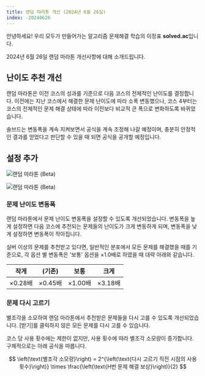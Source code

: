 ```yaml
---
title: 랜덤 마라톤 개선 (2024년 6월 26일)
index: -20240626
---
```


안녕하세요! 우리 모두가 만들어가는 알고리즘 문제해결 학습의 이정표 **solved.ac**입니다.

2024년 6월 26일 랜덤 마라톤 개선사항에 대해 소개드립니다.

## 난이도 추천 개선

랜덤 마라톤은 이전 코스의 성과를 기준으로 다음 코스의 전체적인 난이도를 결정합니다. 이전에는 지난 코스에서 해결한 문제 난이도에 따라 소폭 변동했으나,
코스 4부터는 코스의 전체적인 문제 해결 상태에 따라 이전보다 비교적 큰 폭으로 변화하도록 바뀌었습니다.

솔브드는 변동폭을 계속 지켜보면서 공식을 계속 조정해 나갈 예정이며, 충분히 안정적인 결과를 얻었다고 판단할 수 있을 때 되면 공식을 공개할 예정입니다.

## 설정 추가

![랜덤 마라톤 (Beta)](./240609/settings.png)

![랜덤 마라톤 (Beta)](./240626/settings.png)

### 문제 난이도 변동폭

랜덤 마라톤에서 문제 난이도 변동폭을 설정할 수 있도록 개선되었습니다. 변동폭을 높게 설정하면 다음 코스에 추천되는 문제들의 난이도가 크게 변동하게 되며, 변동폭을 낮게 설정하면 변동폭이 작아집니다.

실버 이상의 문제를 추천받고 있다면, 일반적인 분포에서 모든 문제를 해결했을 때를 기준으로, 각 옵션 별 변동폭은 '보통' 옵션을 $\times 1.0$배로 하였을 때 대략 아래와 같습니다.

| 작게 | (기존) | 보통 | 크게 |
|---|---|---|---|
| $\times 0.28$배 | $\times 0.45$배 | $\times 1.00$배 | $\times 3.18$배 |

### 문제 다시 고르기

별조각을 소모하여 랜덤 마라톤에서 추천받은 문제들을 다시 고를 수 있도록 개선되었습니다. [받기]를 클릭하지 않은 모든 문제를 다시 고를 수 있습니다.

코스 당 사용 횟수에는 제한이 없지만, 사용 횟수에 따라 별조각 소모량이 증가합니다. 구체적으로는 아래 공식을 따릅니다.

$$
\left(\text{별조각 소모량}\right) = 2^{\left(\text{다시 고르기 직전 시점의 사용 횟수}\right)} \times \frac{\left(\text{H번 문제 해결 보상}\right)}{2}
$$